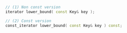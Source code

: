 ```cpp
// (1) Non const version
iterator lower_bound( const Key& key );

// (2) Const version
const_iterator lower_bound( const Key& key ) const;
```